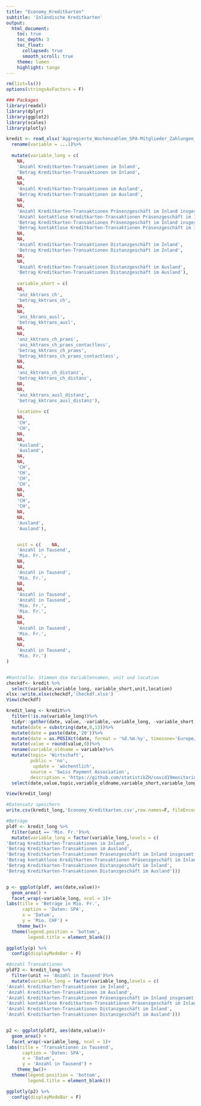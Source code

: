 ```yaml
---
title: "Economy_Kreditkarten"
subtitle: 'Inländische Kreditkarten'
output: 
  html_document:
    toc: true
    toc_depth: 3
    toc_float:
      collapsed: true
      smooth_scroll: true
    theme: lumen
    highlight: tango
---
```



```r
rm(list=ls())
options(stringsAsFactors = F)

### Packages 
library(readxl)
library(dplyr)
library(ggplot2)
library(scales)
library(plotly)
```

```r
kredit <- read_xlsx('Aggregierte_Wochenzahlen_SPA-Mitglieder_Zahlungen_mit_inländische Kredit....xlsx',sheet ='Tabelle1', skip=2) %>%
  rename(variable = ...1)%>%
  
  mutate(variable_long = c(
    NA, 
    'Anzahl Kreditkarten-Transaktionen im Inland',
    'Betrag Kreditkarten-Transaktionen im Inland',
    NA,
    NA,
    'Anzahl Kreditkarten-Transaktionen im Ausland',
    'Betrag Kreditkarten-Transaktionen im Ausland',
    NA,
    NA,
    'Anzahl Kreditkarten-Transaktionen Präsenzgeschäft im Inland insgesamt',
    'Anzahl kontaktlose Kreditkarten-Transaktionen Präsenzgeschäft im Inland',
    'Betrag Kreditkarten-Transaktionen Präsenzgeschäft im Inland insgesamt',
    'Betrag kontaktlose Kreditkarten-Transaktionen Präsenzgeschäft im Inland',
    NA,
    NA,
    'Anzahl Kreditkarten-Transaktionen Distanzgeschäft im Inland',
    'Betrag Kreditkarten-Transaktionen Distanzgeschäft im Inland',
    NA,
    NA,
    'Anzahl Kreditkarten-Transaktionen Distanzgeschäft im Ausland',
    'Betrag Kreditkarten-Transaktionen Distanzgeschäft im Ausland'),
    
    variable_short = c(
    NA, 
    'anz_kktrans_ch',
    'betrag_kktrans_ch',
    NA,
    NA,
    'anz_kkrans_ausl',
    'betrag_kktrans_ausl',
    NA,
    NA,
    'anz_kktrans_ch_praes',
    'anz_kktrans_ch_praes_contactless',
    'betrag_kktrans_ch_praes',
    'betrag_kktrans_ch_praes_contactless',
    NA,
    NA,
    'anz_kktrans_ch_distanz',
    'betrag_kktrans_ch_distanz',
    NA,
    NA,
    'anz_kktrans_ausl_distanz',
    'betrag_kktrans_ausl_distanz'),
    
    location= c(
    NA, 
    'CH',
    'CH',
    NA,
    NA,
    'Ausland',
    'Ausland',
    NA,
    NA,
    'CH',
    'CH',
    'CH',
    'CH',
    NA,
    NA,
    'CH',
    'CH',
    NA,
    NA,
    'Ausland',
    'Ausland'),


    unit = c(    NA, 
    'Anzahl in Tausend',
    'Mio. Fr.',
    NA,
    NA,
    'Anzahl in Tausend',
    'Mio. Fr.',
    NA,
    NA,
    'Anzahl in Tausend',
    'Anzahl in Tausend',
    'Mio. Fr.',
    'Mio. Fr.',
    NA,
    NA,
    'Anzahl in Tausend',
    'Mio. Fr.',
    NA,
    NA,
    'Anzahl in Tausend',
    'Mio. Fr.')
)


#Kontrolle: Stimmen die Variablennamen, unit und location
checkdf<- kredit %>%
  select(variable,variable_long, variable_short,unit,location)
xlsx::write.xlsx(checkdf,'checkdf.xlsx')
View(checkdf)

kredit_long <- kredit%>%
  filter(!is.na(variable_long))%>%
  tidyr::gather(date, value, -variable,-variable_long, -variable_short,-unit,-location) %>%
  mutate(date = substring(date,8,13))%>%
  mutate(date = paste(date,'20'))%>%
  mutate(date = as.POSIXct(date, format = '%d.%m.%y', timezone='Europe/Zurich'))%>%
  mutate(value = round(value,0))%>%
  rename(variable_oldname = variable)%>%
  mutate(topic= 'Wirtschaft',
         public = 'no',
          update = 'wöchentlich',
         source = 'Swiss Payment Association',
         description = 'https://github.com/statistikZH/covid19monitoring_economy_Kreditkarten')%>%
  select(date,value,topic,variable_oldname,variable_short,variable_long,location,unit,source,update,public,description)

View(kredit_long)

#Datensatz speichern
write.csv(kredit_long,'Economy_Kreditkarten.csv',row.names=F, fileEncoding = "UTF-8")
```

```r

#Beträge
pldf <- kredit_long %>%
  filter(unit == 'Mio. Fr.')%>%
  mutate(variable_long = factor(variable_long,levels = c(
'Betrag Kreditkarten-Transaktionen im Inland',
'Betrag Kreditkarten-Transaktionen im Ausland',
'Betrag Kreditkarten-Transaktionen Präsenzgeschäft im Inland insgesamt',
'Betrag kontaktlose Kreditkarten-Transaktionen Präsenzgeschäft im Inland',
'Betrag Kreditkarten-Transaktionen Distanzgeschäft im Inland',
'Betrag Kreditkarten-Transaktionen Distanzgeschäft im Ausland')))


p <- ggplot(pldf, aes(date,value))+
  geom_area() +
  facet_wrap(~variable_long, ncol = 1)+
labs(title = 'Beträge in Mio. Fr.',
      caption = 'Daten: SPA',
      x = 'Datum',
      y = 'Mio. CHF') +
    theme_bw()+
  theme(legend.position = 'bottom',
        legend.title = element_blank())

ggplotly(p) %>%  
  config(displayModeBar = F)

#Anzahl Transaktionen
pldf2 <- kredit_long %>%
  filter(unit == 'Anzahl in Tausend')%>%
  mutate(variable_long = factor(variable_long,levels = c(
'Anzahl Kreditkarten-Transaktionen im Inland',
'Anzahl Kreditkarten-Transaktionen im Ausland',
'Anzahl Kreditkarten-Transaktionen Präsenzgeschäft im Inland insgesamt',
'Anzahl kontaktlose Kreditkarten-Transaktionen Präsenzgeschäft im Inland',
'Anzahl Kreditkarten-Transaktionen Distanzgeschäft im Inland',
'Anzahl Kreditkarten-Transaktionen Distanzgeschäft im Ausland')))


p2 <- ggplot(pldf2, aes(date,value))+
  geom_area() +
  facet_wrap(~variable_long, ncol = 1)+
labs(title = 'Transaktionen in Tausend',
      caption = 'Daten: SPA',
      x = 'Datum',
      y = 'Anzahl in Tausend') +
    theme_bw()+
  theme(legend.position = 'bottom',
        legend.title = element_blank())

ggplotly(p2) %>%  
  config(displayModeBar = F)
```

